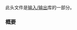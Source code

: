 {{cpp/header/title|spanstream|notes={{mark c++23}}}}
{{cpp/header/navbar}}

此头文件是[[cpp/io|输入/输出]]库的一部分。

{{dsc begin}}
{{dsc h1|类}}
{{dsc inc | cpp/io/dsc basic_spanbuf}}
{{dsc inc | cpp/io/dsc basic_ispanstream}}
{{dsc inc | cpp/io/dsc basic_ospanstream}}
{{dsc inc | cpp/io/dsc basic_spanstream}}
{{dsc | {{tt|spanbuf}}{{mark c++23}} | {{c|std::basic_spanbuf&lt;char&gt;}}&lt;br&gt;{{mark typedef}}}}
{{dsc | {{tt|wspanbuf}}{{mark c++23}} | {{c|std::basic_spanbuf&lt;wchar_t&gt;}}&lt;br&gt;{{mark typedef}}}}
{{dsc | {{tt|ispanstream}}{{mark c++23}} | {{c|std::basic_ispanstream&lt;char&gt;}}&lt;br&gt;{{mark typedef}}}}
{{dsc | {{tt|wispanstream}}{{mark c++23}} | {{c|std::basic_ispanstream&lt;wchar_t&gt;}}&lt;br&gt;{{mark typedef}}}}
{{dsc | {{tt|ospanstream}}{{mark c++23}} | {{c|std::basic_ospanstream&lt;char&gt;}}&lt;br&gt;{{mark typedef}}}}
{{dsc | {{tt|wospanstream}}{{mark c++23}} | {{c|std::basic_ospanstream&lt;wchar_t&gt;}}&lt;br&gt;{{mark typedef}}}}
{{dsc | {{tt|spanstream}}{{mark c++23}} | {{c|std::basic_spanstream&lt;char&gt;}}&lt;br&gt;{{mark typedef}}}}
{{dsc | {{tt|wspanstream}}{{mark c++23}} | {{c|std::basic_spanstream&lt;wchar_t&gt;}}&lt;br&gt;{{mark typedef}}}}

{{dsc h1|函数}}
{{dsc inc | cpp/io/basic_spanbuf/dsc swap2}}
{{dsc inc | cpp/io/basic_spanstream/dsc swap2 | basic_ispanstream}}
{{dsc inc | cpp/io/basic_spanstream/dsc swap2 | basic_ospanstream}}
{{dsc inc | cpp/io/basic_spanstream/dsc swap2 | basic_spanstream}}
{{dsc end}}

===概要===
{{cpp/synopsis/spanstream}}

{{langlinks|en|es|ja|ru}}